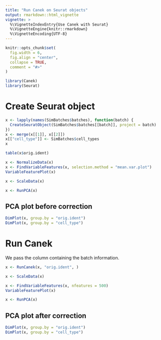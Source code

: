 ```yaml
---
title: "Run Canek on Seurat objects"
output: rmarkdown::html_vignette
vignette: >
  %\VignetteIndexEntry{Use Canek with Seurat}
  %\VignetteEngine{knitr::rmarkdown}
  %\VignetteEncoding{UTF-8}
---
```


```r
knitr::opts_chunk$set(
  fig.width = 6,
  fig.align = "center",
  collapse = TRUE,
  comment = "#>"
)
```

```r
library(Canek)
library(Seurat)
```

# Create Seurat object

```r
x <- lapply(names(SimBatches$batches), function(batch) {
  CreateSeuratObject(SimBatches$batches[[batch]], project = batch) 
})
x <- merge(x[[1]], x[[2]])
x[["cell_type"]] <- SimBatches$cell_types
x
```


```r
table(x$orig.ident)
```


```r
x <- NormalizeData(x)
x <- FindVariableFeatures(x, selection.method = "mean.var.plot")
VariableFeaturePlot(x)
```


```r
x <- ScaleData(x)
```


```r
x <- RunPCA(x)
```


## PCA plot before correction

```r
DimPlot(x, group.by = "orig.ident")
DimPlot(x, group.by = "cell_type")
```

# Run Canek

We pass the column containing the batch information.

```r
x <- RunCanek(x, "orig.ident", )
```


```r
x <- ScaleData(x)
```

```r
x <- FindVariableFeatures(x, nfeatures = 500)
VariableFeaturePlot(x)
```


```r
x <- RunPCA(x)
```

## PCA plot after correction

```r
DimPlot(x, group.by = "orig.ident")
DimPlot(x, group.by = "cell_type")
```

